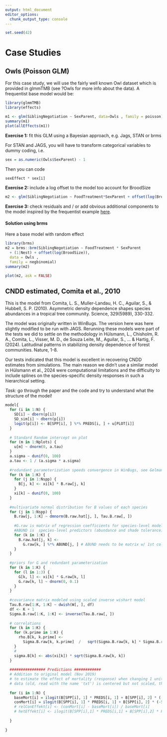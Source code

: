 ```yaml
---
output: html_document
editor_options:
  chunk_output_type: console
---
```


```r
set.seed(42)
```

# Case Studies

## Owls (Poisson GLM)

For this case study, we will use the fairly well known Owl dataset which is provided in glmmTMB (see ?Owls for more info about the data). A frequentist base model would be:

```r
library(glmmTMB)
library(effects)

m1 <- glm(SiblingNegotiation ~ SexParent, data=Owls , family = poisson)
summary(m1)
plot(allEffects(m1))
```

**Exercise 1:** fit this GLM using a Bayesian approach, e.g. Jags, STAN or brms

::: callout-tip
For STAN and JAGS, you will have to transform categorical variables to dummy coding, i.e.

```r
sex = as.numeric(Owls$SexParent) - 1 
```

Then you can code

```r
sexEffect * sex[i]
```
:::

**Exercise 2:** include a log offset to the model too account for BroodSize

```r
m2 <- glm(SiblingNegotiation ~ FoodTreatment*SexParent + offset(log(BroodSize)), data=Owls , family = poisson)
```

**Exercise 3:** check residuals and / or add obvious additional components to the model inspired by the frequentist example [here](https://theoreticalecology.github.io/AdvancedRegressionModels/6C-CaseStudies.html#owls).


::: {.callout-tip collapse="true" appearance="minimal" icon="false"}
#### Solution using brms

Here a base model with random effect

```r
library(brms)
m2 = brms::brm(SiblingNegotiation ~ FoodTreatment * SexParent
  + (1|Nest) + offset(log(BroodSize)), 
  data = Owls , 
  family = negbinomial)
summary(m2)

plot(m2, ask = FALSE)
```
:::


## CNDD estimated, Comita et al., 2010

This is the model from Comita, L. S., Muller-Landau, H. C., Aguilar, S., & Hubbell, S. P. (2010). Asymmetric density dependence shapes species abundances in a tropical tree community. Science, 329(5989), 330-332.

The model was originally written in WinBugs. The version here was here slightly modified to be run with JAGS. Rerunning these models were part of the tests we did to settle on the methodology in Hülsmann, L., Chisholm, R. A., Comita, L., Visser, M. D., de Souza Leite, M., Aguilar, S., ... & Hartig, F. (2024). Latitudinal patterns in stabilizing density dependence of forest communities. Nature, 1-8.

Our tests indicated that this model is excellent in recovering CNDD estimates from simulations. The main reason we didn't use a similar model in Hülsmann et al., 2024 were computational limitations and the difficulty to include splines on the species-specific density responses in such a hierarchical setting.

*Task:* go through the paper and the code and try to understand what the structure of the model!

```r
model{
  for (i in 1:N) {
    SD[i] ~ dbern(p[i])
    SD_sim[i] ~ dbern(p[i])
    logit(p[i]) <- B[SPP[i], ] %*% PREDS[i, ] + u[PLOT[i]]
  }
  
  # Standard Random intercept on plot
  for (m in 1:Nplots) {
    u[m] ~ dnorm(0, a.tau)
  }
  a.sigma ~ dunif(0, 100)
  a.tau <- 1 / (a.sigma * a.sigma)
  
  #redundant parameterization speeds convergence in WinBugs, see Gelman & Hill (2007)
  for (k in 1:K) {
    for (j in 1:Nspp) {
      B[j, k] <- xi[k] * B.raw[j, k]
    }
    xi[k] ~ dunif(0, 100)
  }
  
  #multivariate normal distribution for B values of each species
  for (j in 1:Nspp) {
    B.raw[j, 1:K] ~ dmnorm(B.raw.hat[j, ], Tau.B.raw[, ])
    
    #G.raw is matrix of regression coefficients for species-level model
    #ABUND is  species-level predictors (abundance and shade tolerance)
    for (k in 1:K) {
      B.raw.hat[j, k] <-
        G.raw[k, ] %*% ABUND[j, ] # ABUND needs to be matrix w/ 1st column all 1's
    }
  }
  
  #priors for G and redundant parameterization
  for (k in 1:K) {
    for (l in 1:3) {
      G[k, l] <- xi[k] * G.raw[k, l]
      G.raw[k, l] ~ dnorm(0, 0.1)
    }
  }
  
  #covariance matrix modeled using scaled inverse wishart model
  Tau.B.raw[1:K, 1:K] ~ dwish(W[, ], df)
  df <- K + 1
  Sigma.B.raw[1:K, 1:K] <- inverse(Tau.B.raw[, ])
  
  # correlations
  for (k in 1:K) {
    for (k.prime in 1:K) {
      rho.B[k, k.prime] <-
        Sigma.B.raw[k, k.prime]  /   sqrt(Sigma.B.raw[k, k] * Sigma.B.raw[k.prime, k.prime])
    }
    #
    sigma.B[k] <- abs(xi[k]) * sqrt(Sigma.B.raw[k, k])
  }
  
  ################ Predictions ############
  # Addition to original model (Nov 2019)
  # to estimate the effect of mortality (response) when changing 1 unit on x-axis
  # data (old, read with the name 'txt') is centered but not scaled, therefore 'zero' is here the value of '-6.81'
  
  for (i in 1:N) {
    baseMort[i] = ilogit(B[SPP[i], 1] * PREDS[i, 1] + B[SPP[i], 2] * (-6.81) + B[SPP[i], 3:5] %*% PREDS[i, 3:5])
    conMort[i] = ilogit(B[SPP[i], 1] * PREDS[i, 1] + B[SPP[i], 2] * (-5.81) + B[SPP[i], 3:5] %*% PREDS[i, 3:5])
    # relConEffekt[i] <- (conMort[i] - baseMort[i]) / baseMort[i]
    # hetEffekt[i] <- ilogit(B[SPP[i],1] * PREDS[i,1] + B[SPP[i],2] * PREDS[i,3]^CC[SPP[i]] + B[SPP[i],3] * 1 + B[SPP[i],4:5] %*% PREDS[i,4:5]) - ilogit(B[SPP[i],1] * PREDS[i,1] + B[SPP[i],2] * PREDS[i,3]^CC[SPP[i]] + B[SPP[i],3] * 0 + B[SPP[i],4:5] %*% PREDS[i,4:5])
    
  }
  
}
```


